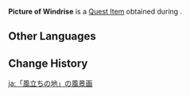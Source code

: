 {{Item Infobox
|id           = 100813
|image        = <gallery>
Item Picture.png
</gallery>
|type         = Quest Items
|description  = A picture taken for Bea. It shows the picturesque landscape of trees and water at Windrise.
|source1      = Obtained during [[Gift and Intent]]
}}
'''Picture of Windrise''' is a [[Quest Item]] obtained during {{Quest|Gift and Intent}}.

==Other Languages==
{{Other Languages
|default_hidden = 1
|en      = Picture of Windrise
|zhs     = 「风起地」的风景画
|zhs_rm  = "Fēngqǐ-dì" de Fēngjǐng-huà
|zht     = 「風起地」的風景畫
|zht_rm  = "Fēngqǐ-dì" de Fēngjǐng-huà
|ja      = 「風立ちの地」の風景画
|ja_rm   = "Kaze-tachi no Chi" no Fuukeiga
|ko      = 「바람이 시작되는 곳」 풍경 사진
|ko_rm   = "Baram-i Sijakdoeneun Got" Punggyeong Sajin
|es      = Imagen del paisaje de Levantaviento
|fr      = Photo de Ventlevé
|ru      = Пейзаж долины Ветров
|th      = ภาพวิว Windrise
|th_rm   = 
|vi      = Ảnh chụp phong cảnh Phong Khởi Địa
|de      = Landschaftsbild vom „Windstieg“
|id      = Gambar Windrise
|pt      = Foto da Origem do Vento
|tr      = Rüzgaralan Fotoğrafı
|it      = Foto di Levanteolo
}}

==Change History==
{{Change History|1.4}}

[[ja:「風立ちの地」の風景画]]